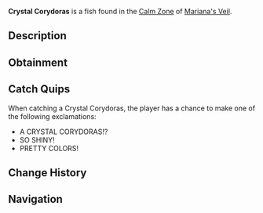 {{FishInfobox
|image          = Crystal Corydoras.png
|rarity         = Legendary
|sea            = First Sea
|location       = [[Calm Zone]]
|sublocation    = 
|sources        = Fishing Rod
|radar_location = 
|prog_speed     = -10
|xp             = 2000
|weather        = Clear
|time           = Night
|season         = Autumn
|bait           = Truffle Worm
|base_weight    = 400
|base_value     = 3000
|weight_range   = 250
|base_chance    = 5
|base_resil     = 25
}}
'''Crystal Corydoras''' is a {{Rarity|Legendary}} fish found in the [[Calm Zone]] of [[Mariana's Veil]].

== Description ==
{{Description|An armored fish with crystal-like scales that shimmer in the light.|Bestiary Entry}}

== Obtainment ==
{{Description|Located in clear waters with a wide variation of shining colors, frequently providing light to the darkness.|Bestiary Hint}}
{{Fish Availability|
Mariana's Veil/Calm Zone
|top_rods      = 
Free Spirit Rod\189733.37\313612.41;
Leviathan's Fang Rod\189101.22\302941.53;
Trident Rod\175788.48\290562.75;
Azure Of Lagoon\131176.5\214347.73;
No-Life Rod\125268.68\211212;
Blazebringer Rod\107754.71\176215.9;
Volcanic Rod\82788.83\149289.8;
Frog Rod\97283.22\158734.99;
Fast Rod\96623.24\158506.1;
Buddy Bond Rod\59120.08\99677.6;
Magnet Rod\53767.39\92089.87;
Seraphic Rod\114970.04\186951.19;
Ethereal Prism Rod\114861.55\181773.1;
Astralhook Rod\114377.98\182690.81;
Challenger's Rod\113008.54\187328.12;
Rod Of The Forgotten Fang\110148.17\175053.13;
Verdant Shear Rod\101644.73\168381.38;
Zeus Rod\100593.97\161486.24;
Rod Of The Depths\100300.86\162682.18;
Rod Of The Exalted One\98460.94\158784.74;
Depthseeker Rod\94614.58\157422.89;
Avalanche Rod\84331.66\136065.76;
Steady Rod\34962.15\60134.28
|recommended   = Trident Rod
}}

== Catch Quips ==
When catching a Crystal Corydoras, the player has a chance to make one of the following exclamations:
* A CRYSTAL CORYDORAS!?
* SO SHINY!
* PRETTY COLORS!

== Change History ==
{{Change History|{{subst:Current Version}}}}

== Navigation ==
{{Fish Navbox|Calm Zone}}